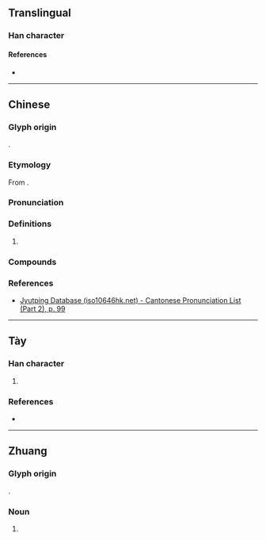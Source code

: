{{character info}}
==Translingual==

===Han character===
{{Han char|rn=46|rad=山|as=04|sn=7|four=|canj=UAU|ids=⿱山巴}}

====References====
* {{Han ref|kx=0308.331|hdz=10765.120|uh=5C9C|ud=23708}}

----

==Chinese==
{{zh-forms}}

===Glyph origin===
{{obor|zh|za|岜|tr=[[bya]]|t=hill; mountain}}.

===Etymology===
From {{bor|zh|za|bya|t=hill; mountain}}.

===Pronunciation===
{{zh-pron
|m=bā
|c=baa1
|mn=pa
|mc=
|oc=
|ma=
|cat=n
}}

===Definitions===
{{zh-hanzi}}

# {{non-gloss definition|Used in placenames in [[Guangxi]] province.}}

===Compounds===
{{zh-der|岜關嶺}}

===References===
* {{qualifier|Cantonese}} [http://www.iso10646hk.net/jp/document/download.jsp Jyutping Database (iso10646hk.net) - Cantonese Pronunciation List (Part 2), p. 99]

----

==Tày==

===Han character===
{{head|tyz|Han character}}

# {{tyz-Nom form of|phya}}

===References===
* {{r:tyz:tdcnt}}

----

==Zhuang==

===Glyph origin===
{{Han etym}}
{{Han compound|山|巴|c1=s|t1=mountain|c2=p|ls=psc|no_och2=1}}.

===Noun===
{{za-head|noun}}

# {{za-sawndip form of|bya||hill, mountain}}